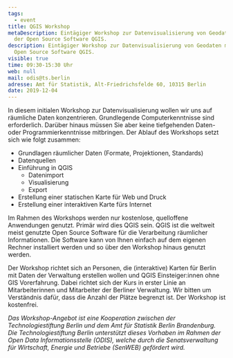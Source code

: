 ```yaml
---
tags:
  - event
title: QGIS Workshop
metaDescription: Eintägiger Workshop zur Datenvisualisierung von Geodaten mit
  der Open Source Software QGIS.
description: Eintägiger Workshop zur Datenvisualisierung von Geodaten mit der
  Open Source Software QGIS.
visible: true
time: 09:30-15:30 Uhr
web: null
mail: odis@ts.berlin
adresse: Amt für Statistik, Alt-Friedrichsfelde 60, 10315 Berlin
date: 2019-12-04
---
```


In diesem initialen Workshop zur Datenvisualisierung wollen wir uns auf räumliche Daten konzentrieren. Grundlegende Computerkenntnisse sind erforderlich. Darüber hinaus müssen Sie aber keine tiefgehenden Daten- oder Programmierkenntnisse mitbringen. Der Ablauf des Workshops setzt sich wie folgt zusammen:

- Grundlagen räumlicher Daten (Formate, Projektionen, Standards)
- Datenquellen
- Einführung in QGIS
  - Datenimport
  - Visualisierung
  - Export
- Erstellung einer statischen Karte für Web und Druck
- Erstellung einer interaktiven Karte fürs Internet

Im Rahmen des Workshops werden nur kostenlose, quelloffene Anwendungen genutzt. Primär wird dies QGIS sein. QGIS ist die weltweit meist genutzte Open Source Software für die Verarbeitung räumlicher Informationen. Die Software kann von Ihnen einfach auf dem eigenen Rechner installiert werden und so über den Workshop hinaus genutzt werden.

Der Workshop richtet sich an Personen, die (interaktive) Karten für Berlin mit Daten der Verwaltung erstellen wollen und QGIS Einsteiger:innen ohne GIS Vorerfahrung.
Dabei richtet sich der Kurs in erster Linie an Mitarbeiterinnen und Mitarbeiter der Berliner Verwaltung. Wir bitten um Verständnis dafür, dass die Anzahl der Plätze begrenzt ist.
Der Workshop ist kostenfrei.

_Das Workshop-Angebot ist eine Kooperation zwischen der Technologiestiftung Berlin und dem Amt für Statistik Berlin Brandenburg. Die Technologiestiftung Berlin unterstützt dieses Vorhaben im Rahmen der Open Data Informationsstelle (ODIS), welche durch die Senatsverwaltung für Wirtschaft, Energie und Betriebe (SenWEB) gefördert wird._
